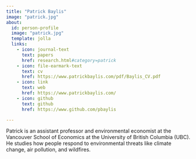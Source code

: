 ```yaml
---
title: "Patrick Baylis"
image: "patrick.jpg"
about:
  id: person-profile
  image: "patrick.jpg"
  template: jolla
  links:
    - icon: journal-text
      text: papers
      href: research.html#category=patrick
    - icon: file-earmark-text
      text: cv
      href: https://www.patrickbaylis.com/pdf/Baylis_CV.pdf
    - icon: link
      text: web
      href: https://www.patrickbaylis.com/
    - icon: github
      text: github
      href: https://www.github.com/pbaylis

---
```

Patrick is an assistant professor and environmental economist at the Vancouver School of Economics at the University of British Columbia (UBC). He studies how people respond to environmental threats like climate change, air pollution, and wildfires.
